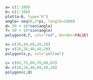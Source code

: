 ```````r
a= c(1:100)
b= c(1:100)
plot(a~b, type="n")
angle= seq(0,2*pi, length=1000)
d= 50 + 10*cos(angle)
f= 50 + 10*sin(angle)
polygon(d,f, col="red", border=FALSE)

x= c(20,40,40,20,20) 
y= c(20,20,40,40,20)
polygon(x,y, col="yellow")

c= c(65,75,80,70,60,65)
d= c(20,20,40,60,40,20)
polygon(c,d)
``````````